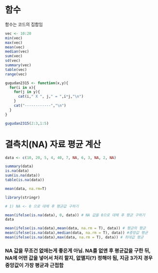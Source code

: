 # 함수

함수는 코드의 집합임

```r
vec <- 10:20
min(vec)
max(vec)
mean(vec)
median(vec)
sum(vec)
sd(vec)
summary(vec)
table(vec)
range(vec)

```

```r
gugudan2315 <- function(x,y){
  for(i in x){
    for(j in y){
      cat(i," X ", j," = ",i*j,"\n")
    }
    cat("------------","\n")
  }
}

gugudan2315(2:3,1:5)
```

# 결측치(NA) 자료 평균 계산

```r
data <- c(10, 20, 5, 4, 40, 7, NA, 6, 3, NA, 2, NA)
```

```r
summary(data)
is.na(data)
sum(is.na(data))
table(is.na(data))
```

```r
mean(data, na.rm=T) 
```

```r
library(stringr)
```

```r
# 1) NA <- 0 으로 대체 후 평균값 구하기 

mean(ifelse(is.na(data), 0, data)) # NA 값을 0으로 대체 후 평균 구하기 
data
```

```r
mean(ifelse(is.na(data),mean(data, na.rm = T), data)) # 평균의 평균 
mean(ifelse(is.na(data),median(data, na.rm = T), data)) #중앙값 평균 
mean(ifelse(is.na(data),max(data, na.rm = T), data)) # 최대값 평균

```

### NA 값을 무조건 없애는게 좋은게 아님. NA를 없앤 후 평균값을 구한 뒤, NA에 어떤 값을 넣어서 처리 할지, 없앨지(?) 정해야 됨, 지금 3가지 경우 중앙값이 가장 평균과 근접함
